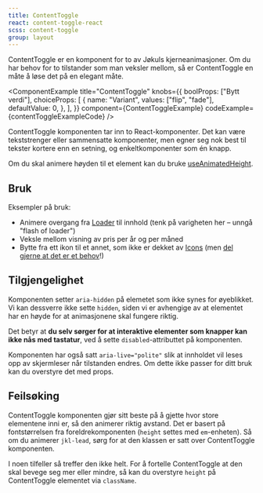 ```yaml
---
title: ContentToggle
react: content-toggle-react
scss: content-toggle
group: layout
---
```



<Ingress>
    ContentToggle er en komponent for to av Jøkuls kjerneanimasjoner. Om du har behov for to tilstander som man veksler
    mellom, så er ContentToggle en måte å løse det på en elegant måte.
</Ingress>

<ComponentExample
    title="ContentToggle"
    knobs={{
        boolProps: ["Bytt verdi"],
        choiceProps: [
            {
                name: "Variant",
                values: ["flip", "fade"],
                defaultValue: 0,
            },
        ],
    }}
    component={ContentToggleExample}
    codeExample={contentToggleExampleCode}
/>

ContentToggle komponenten tar inn to React-komponenter. Det kan være tekststrenger eller sammensatte komponenter, men egner seg nok best til tekster kortere enn en setning, og enkeltkomponenter som én knapp.

Om du skal animere høyden til et element kan du bruke [useAnimatedHeight](/komponenter/animation).

## Bruk

Eksempler på bruk:

-   Animere overgang fra [Loader](/komponenter/loader) til innhold (tenk på varigheten her – unngå "flash of loader")
-   Veksle mellom visning av pris per år og per måned
-   Bytte fra ett ikon til et annet, som ikke er dekket av [Icons](/komponenter/icons) (men [del gjerne at det er et behov](/guider/hvordan-endre-jokul)!)

## Tilgjengelighet

Komponenten setter `aria-hidden` på elemetet som ikke synes for øyeblikket. Vi kan dessverre ikke sette `hidden`, siden vi er avhengige av at elementet har en høyde for at animasjonene skal fungere riktig.

Det betyr at **du selv sørger for at interaktive elementer som knapper kan ikke nås med tastatur**, ved å sette `disabled`-attributtet på komponenten.

Komponenten har også satt `aria-live="polite"` slik at innholdet vil leses opp av skjermleser når tilstanden endres. Om dette ikke passer for ditt bruk kan du overstyre det med props.

## Feilsøking

ContentToggle komponenten gjør sitt beste på å gjette hvor store elementene inni er, så den animerer riktig avstand. Det er basert på fontstørrelsen fra foreldrekomponenten (`height` settes med `em`-enheten). Så om du animerer `jkl-lead`, sørg for at den klassen er satt over ContentToggle komponenten.

I noen tilfeller så treffer den ikke helt. For å fortelle ContentToggle at den skal bevege seg mer eller mindre, så kan du overstyre `height` på ContentToggle elementet via `className`.
